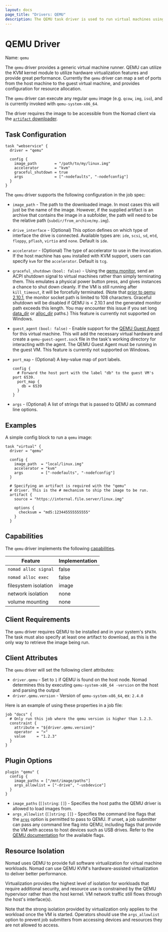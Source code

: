```yaml
---
layout: docs
page_title: "Drivers: QEMU"
description: The QEMU task driver is used to run virtual machines using QEMU/KVM.
---
```


# QEMU Driver

Name: `qemu`

The `qemu` driver provides a generic virtual machine runner. QEMU can utilize
the KVM kernel module to utilize hardware virtualization features and provide
great performance. Currently the `qemu` driver can map a set of ports from the
host machine to the guest virtual machine, and provides configuration for
resource allocation.

The `qemu` driver can execute any regular `qemu` image (e.g. `qcow`, `img`,
`iso`), and is currently invoked with `qemu-system-x86_64`.

The driver requires the image to be accessible from the Nomad client via the
[`artifact` downloader](/docs/job-specification/artifact).

## Task Configuration

```hcl
task "webservice" {
  driver = "qemu"

  config {
    image_path        = "/path/to/my/linux.img"
    accelerator       = "kvm"
    graceful_shutdown = true
    args              = ["-nodefaults", "-nodefconfig"]
  }
}
```

The `qemu` driver supports the following configuration in the job spec:

- `image_path` - The path to the downloaded image. In most cases this will just
  be the name of the image. However, if the supplied artifact is an archive that
  contains the image in a subfolder, the path will need to be the relative path
  (`subdir/from_archive/my.img`).

- `drive_interface` - (Optional) This option defines on which type of interface
  the drive is connected. Available types are: `ide`, `scsi`, `sd`, `mtd`,
  `floppy`, `pflash`, `virtio` and `none`. Default is `ide`.

- `accelerator` - (Optional) The type of accelerator to use in the invocation.
  If the host machine has `qemu` installed with KVM support, users can specify
  `kvm` for the `accelerator`. Default is `tcg`.

- `graceful_shutdown` `(bool: false)` - Using the [qemu
  monitor](https://en.wikibooks.org/wiki/QEMU/Monitor), send an ACPI shutdown
  signal to virtual machines rather than simply terminating them. This emulates
  a physical power button press, and gives instances a chance to shut down
  cleanly. If the VM is still running after `kill_timeout`, it will be
  forcefully terminated. (Note that
  [prior to qemu 2.10.1](https://github.com/qemu/qemu/commit/ad9579aaa16d5b385922d49edac2c96c79bcfb6),
  the monitor socket path is limited to 108 characters. Graceful shutdown will
  be disabled if QEMU is < 2.10.1 and the generated monitor path exceeds this
  length. You may encounter this issue if you set long
  [data_dir](/docs/configuration#data_dir)
  or
  [alloc_dir](/docs/configuration/client#alloc_dir)
  paths.) This feature is currently not supported on Windows.

- `guest_agent` `(bool: false)` - Enable support for the [QEMU Guest
  Agent](https://wiki.qemu.org/Features/GuestAgent) for this virtual machine. This
  will add the necessary virtual hardware and create a `qemu-guest-agent.sock`
  file in the task's working directory for interacting with the agent. The QEMU Guest
  Agent must be running in the guest VM. This feature is currently not supported
  on Windows.

- `port_map` - (Optional) A key-value map of port labels.

  ```hcl
  config {
    # Forward the host port with the label "db" to the guest VM's port 6539.
    port_map {
      db = 6539
    }
  }
  ```

- `args` - (Optional) A list of strings that is passed to QEMU as command line
  options.

## Examples

A simple config block to run a `qemu` image:

```
task "virtual" {
  driver = "qemu"

  config {
    image_path  = "local/linux.img"
    accelerator = "kvm"
    args        = ["-nodefaults", "-nodefconfig"]
  }

  # Specifying an artifact is required with the "qemu"
  # driver. This is the # mechanism to ship the image to be run.
  artifact {
    source = "https://internal.file.server/linux.img"

    options {
      checksum = "md5:123445555555555"
    }
  }
```

## Capabilities

The `qemu` driver implements the following [capabilities](/docs/internals/plugins/task-drivers#capabilities-capabilities-error).

| Feature              | Implementation |
| -------------------- | -------------- |
| `nomad alloc signal` | false          |
| `nomad alloc exec`   | false          |
| filesystem isolation | image          |
| network isolation    | none           |
| volume mounting      | none           |

## Client Requirements

The `qemu` driver requires QEMU to be installed and in your system's `$PATH`.
The task must also specify at least one artifact to download, as this is the only
way to retrieve the image being run.

## Client Attributes

The `qemu` driver will set the following client attributes:

- `driver.qemu` - Set to `1` if QEMU is found on the host node. Nomad determines
  this by executing `qemu-system-x86_64 -version` on the host and parsing the output
- `driver.qemu.version` - Version of `qemu-system-x86_64`, ex: `2.4.0`

Here is an example of using these properties in a job file:

```hcl
job "docs" {
  # Only run this job where the qemu version is higher than 1.2.3.
  constraint {
    attribute = "${driver.qemu.version}"
    operator  = ">"
    value     = "1.2.3"
  }
}
```

## Plugin Options

```hcl
plugin "qemu" {
  config {
    image_paths = ["/mnt/image/paths"]
    args_allowlist = ["-drive", "-usbdevice"]
  }
}
```

- `image_paths` (`[]string`: `[]`) - Specifies the host paths the QEMU
  driver is allowed to load images from.
- `args_allowlist` (`[]string`: `[]`) - Specifies the command line
  flags that the [`args`] option is permitted to pass to QEMU. If
  unset, a job submitter can pass any command line flag into QEMU,
  including flags that provide the VM with access to host devices such
  as USB drives. Refer to the [QEMU documentation] for the available
  flags.

## Resource Isolation

Nomad uses QEMU to provide full software virtualization for virtual machine
workloads. Nomad can use QEMU KVM's hardware-assisted virtualization to deliver
better performance.

Virtualization provides the highest level of isolation for workloads that
require additional security, and resource use is constrained by the QEMU
hypervisor rather than the host kernel. VM network traffic still flows through
the host's interface(s).

Note that the strong isolation provided by virtualization only applies
to the workload once the VM is started. Operators should use the
`args_allowlist` option to prevent job submitters from accessing
devices and resources they are not allowed to access.

[`args`]: /docs/drivers/qemu#args
[QEMU documentation]: https://www.qemu.org/docs/master/system/invocation.html
